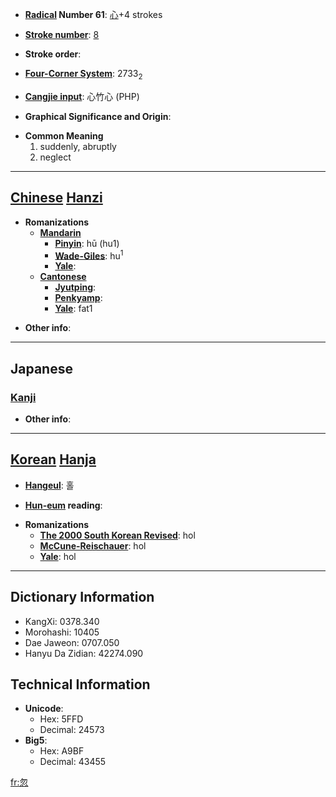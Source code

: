 * '''[[Wiktionary:Chinese radical index| Radical]] Number 61''': [[Wiktionary:Chinese radical index 心|心]]+4 strokes

* '''[[Wiktionary:Chinese total strokes index|Stroke number]]''': [[Wiktionary:Chinese total strokes index 8|8]]

* '''Stroke order''': 

* '''[[Wiktionary:Chinese four corner index|Four-Corner System]]''': 2733<sub>2</sub>

* '''[[Wiktionary:Chinese Cangjie index|Cangjie input]]''': 心竹心 (PHP)

* '''Graphical Significance and Origin''': 

* '''Common Meaning'''
*#suddenly, abruptly
*# neglect


----

== [[Chinese]] [[Hanzi]] ==

* '''Romanizations'''
** '''[[Mandarin]]'''
*** '''[[Pinyin]]''': hū (hu1)
*** '''[[Wade-Giles]]''': hu<sup>1</sup>
*** '''[[Yale]]''': 
** '''[[Cantonese]]'''
*** '''[[Jyutping]]''':
*** '''[[Penkyamp]]''': 
*** '''[[Yale]]''': fat1

* '''Other info''': 

----

==Japanese==
===[[Kanji]]===
{{kanji|on readings=[[こつ]] (kotsu)
|kun readings=[[ゆるがせに]] (yurugaseni), [[たちまち]] (tachimachi)
}}

* '''Other info''':  

----

== [[Korean]] [[Hanja]] ==

* '''[[Hangeul]]''': 홀

* '''[[Hun-eum]] reading''': 

* '''Romanizations'''
** '''[[The 2000 South Korean Revised Romanization|The 2000 South Korean Revised]]''': hol
** '''[[McCune-Reischauer]]''': hol
** '''[[Yale]]''': hol

----

== Dictionary Information ==

* KangXi: 0378.340
* Morohashi: 10405
* Dae Jaweon: 0707.050
* Hanyu Da Zidian: 42274.090

== Technical Information ==

* '''Unicode''':
** Hex: 5FFD
** Decimal: 24573
* '''Big5''':
** Hex: A9BF
** Decimal: 43455

[[fr:忽]]
